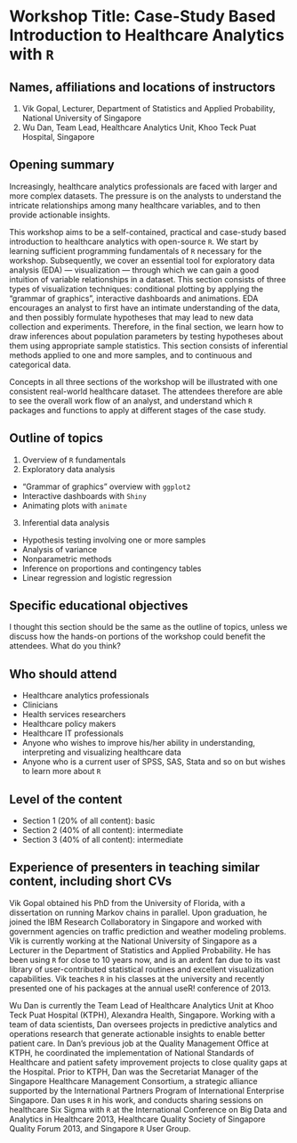 # Workshop Title: Case-Study Based Introduction to Healthcare Analytics with `R`


## Names, affiliations and locations of instructors
1. Vik Gopal, Lecturer, Department of Statistics and Applied Probability, National University of Singapore
2. Wu Dan, Team Lead, Healthcare Analytics Unit, Khoo Teck Puat Hospital, Singapore


## Opening summary
Increasingly, healthcare analytics professionals are faced with larger and more complex datasets. The pressure is on the analysts to understand the intricate relationships among many healthcare variables, and to then provide actionable insights.

This workshop aims to be a self-contained, practical and case-study based introduction to healthcare analytics with open-source `R`. We start by learning sufficient programming fundamentals of `R` necessary for the workshop. Subsequently, we cover an essential tool for exploratory data analysis (EDA) --- visualization --- through which we can gain a good intuition of variable relationships in a dataset. This section consists of three types of visualization techniques: conditional plotting by applying the "grammar of graphics", interactive dashboards and animations. EDA encourages an analyst to first have an intimate understanding of the data, and then possibly formulate hypotheses that may lead to new data collection and experiments. Therefore, in the final section, we learn how to draw inferences about population parameters by testing hypotheses about them using appropriate sample statistics. This section consists of inferential methods applied to one and more samples, and to continuous and categorical data.

Concepts in all three sections of the workshop will be illustrated with one consistent real-world healthcare dataset. The attendees therefore are able to see the overall work flow of an analyst, and understand which `R` packages and functions to apply at different stages of the case study.


## Outline of topics
1. Overview of `R` fundamentals
2. Exploratory data analysis
  * "Grammar of graphics" overview with `ggplot2`
  * Interactive dashboards with `Shiny`
  * Animating plots with `animate`
3. Inferential data analysis
  * Hypothesis testing involving one or more samples
  * Analysis of variance
  * Nonparametric methods
  * Inference on proportions and contingency tables
  * Linear regression and logistic regression


## Specific educational objectives
I thought this section should be the same as the outline of topics, unless we discuss how the hands-on portions of the workshop could benefit the attendees. What do you think?


## Who should attend
* Healthcare analytics professionals
* Clinicians
* Health services researchers
* Healthcare policy makers
* Healthcare IT professionals
* Anyone who wishes to improve his/her ability in understanding, interpreting and visualizing healthcare data
* Anyone who is a current user of SPSS, SAS, Stata and so on but wishes to learn more about `R` 


## Level of the content
* Section 1 (20% of all content): basic 
* Section 2 (40% of all content): intermediate
* Section 3 (40% of all content): intermediate


## Experience of presenters in teaching similar content, including short CVs
Vik Gopal obtained his PhD from the University of Florida, with a dissertation
on running Markov chains in parallel. Upon graduation, he joined the IBM
Research Collaboratory in Singapore and worked with government agencies on
traffic prediction and weather modeling problems. Vik is currently working at
the National University of Singapore as a Lecturer in the Department of
Statistics and Applied Probability. He has been using `R` for close to 10 years
now, and is an ardent fan due to its vast library of user-contributed
statistical routines and excellent visualization capabilities. Vik teaches `R`
in his classes at the university and recently presented one of his packages at
the annual useR! conference of 2013. 

Wu Dan is currently the Team Lead of Healthcare Analytics Unit at Khoo Teck Puat
Hospital (KTPH), Alexandra Health, Singapore. Working with a team of data
scientists, Dan oversees projects in predictive analytics and operations
research that generate actionable insights to enable better patient care. In
Dan's previous job at the Quality Management Office at KTPH, he coordinated the
implementation of National Standards of Healthcare and patient safety
improvement projects to close quality gaps at the Hospital. Prior to KTPH, Dan
was the Secretariat Manager of the Singapore Healthcare Management Consortium, a
strategic alliance supported by the International Partners Program of
International Enterprise Singapore. Dan uses `R` in his work, and conducts
sharing sessions on healthcare Six Sigma with `R` at the International
Conference on Big Data and Analytics in Healthcare 2013, Healthcare Quality
Society of Singapore Quality Forum 2013, and Singapore `R` User Group.
